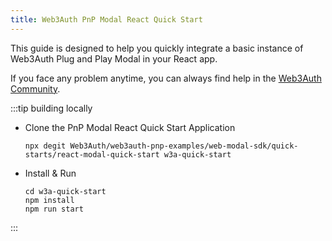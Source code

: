 ```yaml
---
title: Web3Auth PnP Modal React Quick Start
---
```


This guide is designed to help you quickly integrate a basic instance of Web3Auth Plug and Play
Modal in your React app.

If you face any problem anytime, you can always find help in the
[Web3Auth Community](https://web3auth.io/community/c/help-pnp/pnp-web/7).

:::tip building locally

- Clone the PnP Modal React Quick Start Application

  ```shell npm2yarn
  npx degit Web3Auth/web3auth-pnp-examples/web-modal-sdk/quick-starts/react-modal-quick-start w3a-quick-start
  ```

- Install & Run

  ```shell npm2yarn
  cd w3a-quick-start
  npm install
  npm run start
  ```

:::
